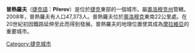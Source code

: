 {{Infobox City
|chinese_name = 普熱羅夫
|official_name = Přerov
|image_flag= Prerov.jpg
|image_seal= Znak města Přerov.svg
|image_map = 
|mapsize = 
|subdivision_type = [[国家|国家]]
|subdivision_name =  [[捷克|捷克]]
|leader_title = 
|leader_name =
|region= 
|departement= 
|party=
|mandat=since = 
|area_total = 58.50
|population_as_of  = 2008
|population_total = 47,373
|population_density = 
|timezone = +1
|latd = 
|latm = 
|lats = 
|latNS = 
|longd = 
|longm = 
|longs = 
|longEW = 
|website = http://www.mu-prerov.cz/
|}}

'''普熱羅夫'''（[[捷克語|捷克語]]：'''Přerov'''）是位於[[捷克|捷克]]東部的一個城市。屬[[奧洛穆克州|奧洛穆克州]]管轄。2008年，普熱羅夫有人口47,373人。普熱羅夫位於[[奧洛穆克|奧洛穆克]]東南22公里處。在20世紀初因鐵路延伸至此而得到發展。普熱羅夫的地理位置使其成為[[摩拉維亞|摩拉維亞]]的重要城市。

[[Category:捷克城市|Category:捷克城市]]